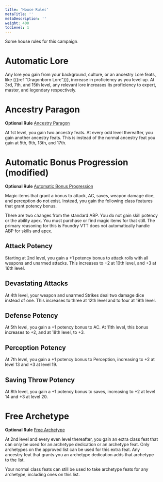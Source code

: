 ```yaml
---
title: 'House Rules'
metaTitle: ''
metaDescription: ''
weight: 400
tocLevel: 1
---
```


Some house rules for this campaign.

# Automatic Lore

Any lore you gain from your background, culture, or an ancestry Lore feats, like {{{ref "Dragonborn Lore"}}}, increase in proficiency as you level up. At 3rd, 7th, and 15th level, any relevant lore increases its proficiency to expert, master, and legendary respectively.

# Ancestry Paragon

**Optional Rule** [Ancestry Paragon](https://2e.aonprd.com/Rules.aspx?ID=1336)

At 1st level, you gain two ancestry feats. At every odd level thereafter, you gain another ancestry feats. This is instead of the normal ancestry feat you gain at 5th, 9th, 13th, and 17th.

# Automatic Bonus Progression (modified)

**Optional Rule** [Automatic Bonus Progression](https://2e.aonprd.com/Rules.aspx?ID=1357)

Magic items that grant a bonus to attack, AC, saves, weapon damage dice, and perception do not exist. Instead, you gain the following class features that grant potency bonus.

There are two changes from the standard ABP. You do not gain skill potency or the ability apex. You must purchase or find magic items for that still. The primary reasoning for this is Foundry VTT does not automatically handle ABP for skills and apex.

## Attack Potency

Starting at 2nd level, you gain a +1 potency bonus to attack rolls with all weapons and unarmed attacks. This increases to +2 at 10th level, and +3 at 16th level.

## Devastating Attacks

At 4th level, your weapon and unarmed Strikes deal two damage dice instead of one. This increases to three at 12th level and to four at 19th level.

## Defense Potency

At 5th level, you gain a +1 potency bonus to AC. At 11th level, this bonus increases to +2, and at 18th level, to +3.

## Perception Potency

At 7th level, you gain a +1 potency bonus to Perception, increasing to +2 at level 13 and +3 at level 19.

## Saving Throw Potency

At 8th level, you gain a +1 potency bonus to saves, increasing to +2 at level 14 and +3 at level 20.

# Free Archetype

**Optional Rule** [Free Archetype](https://2e.aonprd.com/Rules.aspx?ID=1333)

At 2nd level and every even level thereafter, you gain an extra class feat that can only be used for an archetype dedication or an archetype feat. Only archetypes on the approved list can be used for this extra feat. Any ancestry feat that grants you an archetype dedication adds that archetype to the list.

Your normal class feats can still be used to take archetype feats for any archetype, including ones on this list.